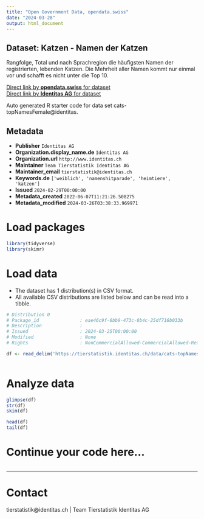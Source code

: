 ```yaml
---
title: "Open Government Data, opendata.swiss"
date: "2024-03-28"
output: html_document
---
```


## Dataset: Katzen - Namen der Katzen

Rangfolge, Total und nach Sprachregion die häufigsten Namen der registrierten, lebenden Katzen. Die Mehrheit aller Namen kommt nur einmal vor und schafft es nicht unter die Top 10.

[Direct link by **opendata.swiss** for dataset](https://opendata.swiss/de/dataset/katzen-namen-der-katzen)<br>
[Direct link by **Identitas AG** for dataset](https://tierstatistik.identitas.ch/)

Auto generated R starter code for data set cats-topNamesFemale@identitas.

## Metadata

- **Publisher** `Identitas AG`
- **Organization.display_name.de** `Identitas AG`
- **Organization.url** `http://www.identitas.ch`
- **Maintainer** `Team Tierstatistik Identitas AG`
- **Maintainer_email** `tierstatistik@identitas.ch`
- **Keywords.de** `['weiblich', 'namenshitparade', 'heimtiere', 'katzen']`
- **Issued** `2024-02-29T00:00:00`
- **Metadata_created** `2022-06-07T11:21:26.508275`
- **Metadata_modified** `2024-03-26T03:38:33.969971`


# Load packages

```r

library(tidyverse)
library(skimr)

```

# Load data

-   The dataset has 1 distribution(s) in CSV format.
-   All available CSV distributions are listed below and can be read into a tibble.

```r

# Distribution 0
# Package_id               : eae46c9f-6bb9-473c-8b4c-25df716b033b
# Description              : 
# Issued                   : 2024-03-25T00:00:00
# Modified                 : None
# Rights                   : NonCommercialAllowed-CommercialAllowed-ReferenceRequired

df <- read_delim('https://tierstatistik.identitas.ch/data/cats-topNamesFemale.csv')



```

# Analyze data

```r

glimpse(df)
str(df)
skim(df)

head(df)
tail(df)

```

# Continue your code here...

```r

```

------------------------------------------------------------------------

# Contact

tierstatistik@identitas.ch | Team Tierstatistik Identitas AG
